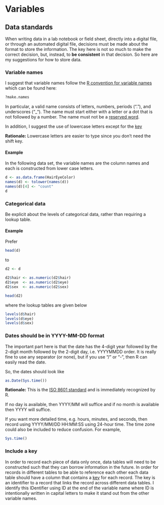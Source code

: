 # Variables



## Data standards {#standards}

When writing data in a lab notebook or field sheet, 
directly into a digital file, or through an automated digital file, 
decisions must be made about the format to store the information.
The key here is not so much to make the correct decision, but, instead,
to **be consistent** in that decision.
So here are my suggestions for how to store data.

### Variable names

I suggest that variable names follow the 
[R convention for variable names](https://stat.ethz.ch/R-manual/R-devel/library/base/html/make.names.html)
which can be found here:
 
```r
?make.names
```

In particular, a valid name consists of letters, 
numbers, periods ("."), and underscores ("_").
The name must start either with a letter or 
a dot that is not followed by a number.
The name must not be a 
[reserved word](https://stat.ethz.ch/R-manual/R-devel/library/base/html/Reserved.html).

In addition, I suggest the use of lowercase letters except for the [key](#key)

**Rationale:** Lowercase letters are easier to type since you don't need the 
shift key.

#### Example

In the following data set, 
the variable names are the column names and each is constructed from
lower case letters. 

```r
d <- as.data.frame(HairEyeColor)
names(d) <- tolower(names(d))
names(d)[4] <- "count"
d
```



### Categorical data

Be explicit about the levels of categorical data, 
rather than requiring a lookup table. 

#### Example

Prefer 

```r
head(d)
```

to

```r
d2 <- d

d2$hair <- as.numeric(d2$hair)
d2$eye  <- as.numeric(d2$eye)
d2$sex  <- as.numeric(d2$sex)
```

```r
head(d2)
```

where the lookup tables are given below

```r
levels(d$hair)
levels(d$eye)
levels(d$sex)
```


### Dates should be in YYYY-MM-DD format

The important part here is that the date has the 4-digit year followed by the 
2-digit month followed by the 2-digit day, i.e. YYYYMMDD order.
It is really fine to use any separator (or none),
but if you use "/" or "-", then R can easily read the date.

So, the dates should look like

```r
as.Date(Sys.time())
```

**Rationale:** This is the 
[ISO 8601 standard](https://en.wikipedia.org/wiki/ISO_8601) and is immediately 
recognized by R.

If no day is available, then YYYY/MM will suffice and if no month is available
then YYYY will suffice.

If you want more detailed time, e.g. hours, minutes, and seconds, 
then record using YYYY/MM/DD HH:MM:SS using 24-hour time. 
The time zone could also be included to reduce confusion.
For example,

```r
Sys.time()
```




### Include a key {#key}

In order to record each piece of data only once, 
data tables will need to be constructed such that they can borrow information
in the future. 
In order for records in different tables to be able to reference each other
each data table should have a column that contains a
[key](https://en.wikipedia.org/wiki/Unique_key) for each record.
The key is an identifier to a record that links the record across different
data tables.
I identify this IDentifier using ID at the end of the variable name where
ID is intentionally written in capital letters to make it stand out from the
other variable names.


